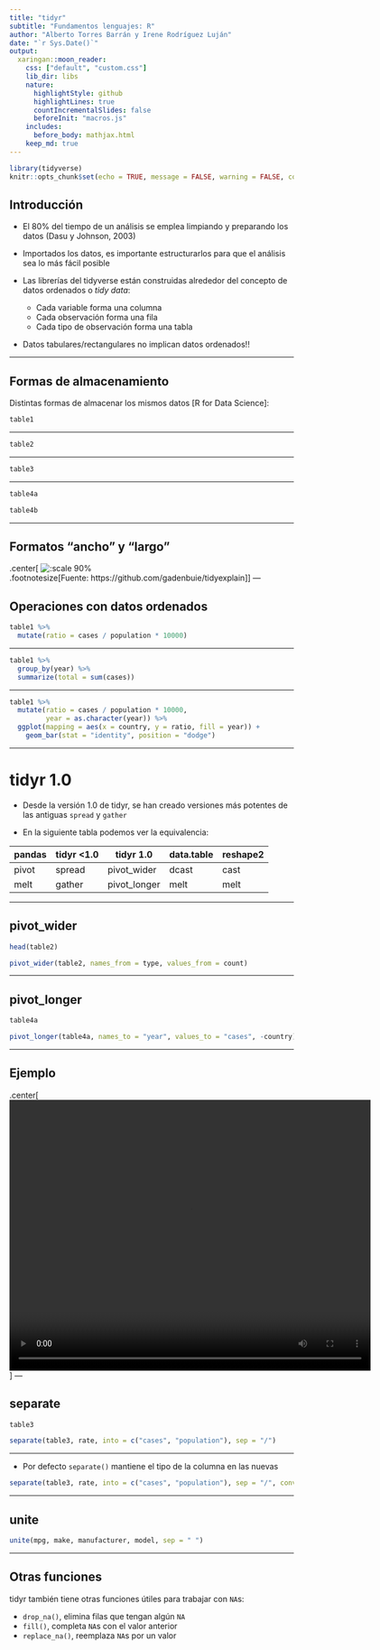```yaml
---
title: "tidyr"
subtitle: "Fundamentos lenguajes: R"
author: "Alberto Torres Barrán y Irene Rodríguez Luján"
date: "`r Sys.Date()`"
output:
  xaringan::moon_reader:
    css: ["default", "custom.css"]
    lib_dir: libs
    nature:
      highlightStyle: github
      highlightLines: true
      countIncrementalSlides: false
      beforeInit: "macros.js"
    includes:
      before_body: mathjax.html
    keep_md: true
---
```


```r
library(tidyverse)
knitr::opts_chunk$set(echo = TRUE, message = FALSE, warning = FALSE, collapse = TRUE, fig.align='center')
```

## Introducción

- El 80% del tiempo de un análisis se emplea limpiando y preparando los datos (Dasu y Johnson, 2003)

- Importados los datos, es importante estructurarlos para que el análisis sea lo más fácil posible

- Las librerías del tidyverse están construidas alrededor del concepto de datos ordenados o *tidy data*:
    + Cada variable forma una columna
    + Cada observación forma una fila
    + Cada tipo de observación forma una tabla
    
- Datos tabulares/rectangulares no implican datos ordenados!!

---

## Formas de almacenamiento

Distintas formas de almacenar los mismos datos [R for Data Science]:

```r
table1
```

---

```r
table2
```

---

```r
table3
```

---

```r
table4a
```
```r
table4b
```

---

## Formatos "ancho" y "largo"

.center[
![:scale 90%](img/original-dfs-tidy.png)    
.footnotesize[Fuente: https://github.com/gadenbuie/tidyexplain]
]
---

## Operaciones con datos ordenados

```r
table1 %>%
  mutate(ratio = cases / population * 10000)
```

---

```r
table1 %>%
  group_by(year) %>%
  summarize(total = sum(cases))
```

---

```r
table1 %>%
  mutate(ratio = cases / population * 10000,
         year = as.character(year)) %>%
  ggplot(mapping = aes(x = country, y = ratio, fill = year)) +
    geom_bar(stat = "identity", position = "dodge")
```

---
    
# tidyr 1.0

* Desde la versión 1.0 de tidyr, se han creado versiones más potentes de las antiguas `spread` y `gather`

* En la siguiente tabla podemos ver la equivalencia:

| pandas  | tidyr <1.0 | tidyr 1.0      | data.table | reshape2 |
|---------|------------|----------------|------------|----------|
| pivot   | spread     | pivot_wider    | dcast      | cast     |
| melt    | gather     | pivot_longer   | melt       | melt     |

---

## pivot_wider

```r
head(table2)
```

```r
pivot_wider(table2, names_from = type, values_from = count)
```

---

## pivot_longer

```r
table4a
```

```r
pivot_longer(table4a, names_to = "year", values_to = "cases", -country)
```

---

## Ejemplo

.center[
<video width="640" height="480" controls>
  <source src="img/pivot.mp4" type="video/mp4">
</video>
]
---

## separate

```r
table3
```

```r
separate(table3, rate, into = c("cases", "population"), sep = "/")
```

---

- Por defecto `separate()` mantiene el tipo de la columna en las nuevas

```r
separate(table3, rate, into = c("cases", "population"), sep = "/", convert = TRUE)
```

---

## unite

```r
unite(mpg, make, manufacturer, model, sep = " ")
```

---

## Otras funciones

tidyr también tiene otras funciones útiles para trabajar con `NA`s:

- `drop_na()`, elimina filas que tengan algún `NA`
- `fill()`, completa `NA`s con el valor anterior
- `replace_na()`, reemplaza `NA`s por un valor
